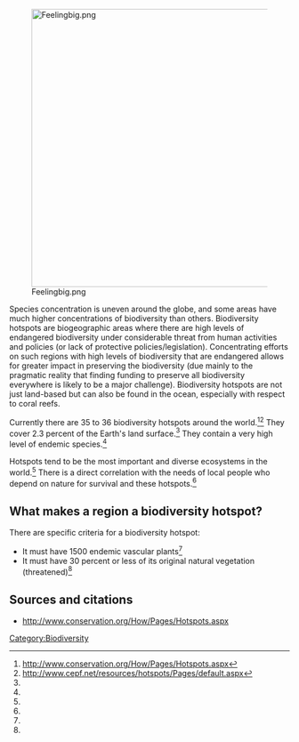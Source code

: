 [[File:Feelingbig.png|center|500px]]

Species concentration is uneven around the globe, and some areas have much higher concentrations of biodiversity than others. Biodiversity hotspots are biogeographic areas where there are high levels of endangered biodiversity under considerable threat from human activities and policies (or lack of protective policies/legislation). Concentrating efforts on such regions with high levels of biodiversity that are endangered allows for greater impact in preserving the biodiversity (due mainly to the pragmatic reality that finding funding to preserve all biodiversity everywhere is likely to be a major challenge). Biodiversity hotspots are not just land-based but can also be found in the ocean, especially with respect to coral reefs.

Currently there are 35 to 36 biodiversity hotspots around the world.<ref name="CI">http://www.conservation.org/How/Pages/Hotspots.aspx</ref><ref name="cepf">http://www.cepf.net/resources/hotspots/Pages/default.aspx</ref> They cover 2.3 percent of the Earth's land surface.<ref name="cepf" /> They contain a very high level of endemic species.<ref name="cepf" />

Hotspots tend to be the most important and diverse ecosystems in the world.<ref name="CI" /> There is a direct correlation with the needs of local people who depend on nature for survival and these hotspots.<ref name="CI" />

== What makes a region a biodiversity hotspot? ==

There are specific criteria for a biodiversity hotspot:

*It must have 1500 endemic vascular plants<ref name="CI" />
*It must have 30 percent or less of its original natural vegetation (threatened)<ref name="CI" />

== Sources and citations ==
{{reflist}}

*http://www.conservation.org/How/Pages/Hotspots.aspx

{{stub}}

[[Category:Biodiversity]]